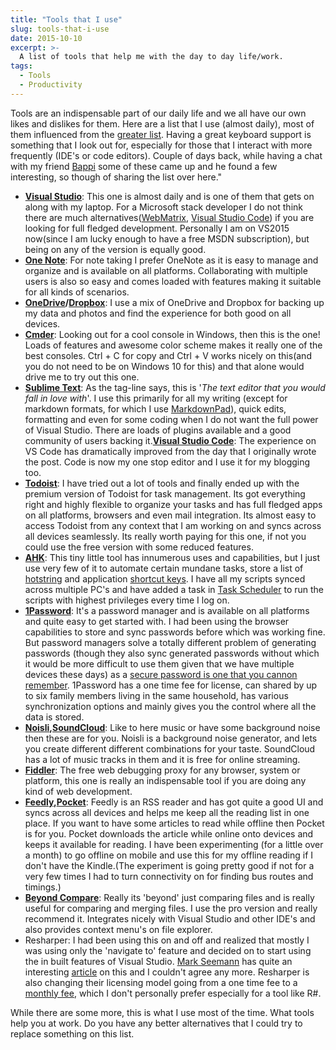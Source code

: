 ```yaml
---
title: "Tools that I use"
slug: tools-that-i-use
date: 2015-10-10
excerpt: >-
  A list of tools that help me with the day to day life/work.
tags:
  - Tools
  - Productivity
---
```

Tools are an indispensable part of our daily life and we all have our own likes and dislikes for them. Here are a list that I use (almost daily), most of them influenced from the [greater list](http://www.hanselman.com/tools). Having a great keyboard support is something that I look out for, especially for those that I interact with more frequently (IDE's or code editors). Couple of days back, while having a chat with my friend [Bappi](https://twitter.com/zpbappi) some of these came up and he found a few interesting, so though of sharing the list over here."

-   **[Visual Studio](https://www.visualstudio.com/)**: This one is almost daily and is one of them that gets on along with my laptop. For a Microsoft stack developer I do not think there are much alternatives([WebMatrix](http://www.microsoft.com/web/webmatrix/), [Visual Studio Code](https://code.visualstudio.com/)) if you are looking for full fledged development. Personally I am on VS2015 now(since I am lucky enough to have a free MSDN subscription), but being on any of the version is equally good.
-   **[One Note](https://www.onenote.com/)**: For note taking I prefer OneNote as it is easy to manage and organize and is available on all platforms. Collaborating with multiple users is also so easy and comes loaded with features making it suitable for all kinds of scenarios.
-   **[OneDrive](https://onedrive.live.com/about/en-in/)/[Dropbox](https://db.tt/bvYw3pL6)**: I use a mix of OneDrive and Dropbox for backing up my data and photos and find the experience for both good on all devices.
-   **[Cmder](http://cmder.net/)**: Looking out for a cool console in Windows, then this is the one! Loads of features and awesome color scheme makes it really one of the best consoles. Ctrl + C for copy and Ctrl + V works nicely on this(and you do not need to be on Windows 10 for this) and that alone would drive me to try out this one.
-   **[Sublime Text](http://www.sublimetext.com/)**: As the tag-line says, this is '_The text editor that you would fall in love with_'. I use this primarily for all my writing (except for markdown formats, for which I use [MarkdownPad](http://markdownpad.com/)), quick edits, formatting and even for some coding when I do not want the full power of Visual Studio. There are loads of plugins available and a good community of users backing it.**[Visual Studio Code](https://code.visualstudio.com/)**: The experience on VS Code has dramatically improved from the day that I originally wrote the post. Code is now my one stop editor and I use it for my blogging too.
-   **[Todoist](https://todoist.com/)**: I have tried out a lot of tools and finally ended up with the premium version of Todoist for task management. Its got everything right and highly flexible to organize your tasks and has full fledged apps on all platforms, browsers and even mail integration. Its almost easy to access Todoist from any context that I am working on and syncs across all devices seamlessly. Its really worth paying for this one, if not you could use the free version with some reduced features.
-   **[AHK](http://www.autohotkey.com/)**: This tiny little tool has innumerous uses and capabilities, but I just use very few of it to automate certain mundane tasks, store a list of [hotstring](http://ahkscript.org/docs/Hotstrings.htm) and application [shortcut keys](http://ahkscript.org/docs/Hotkeys.htm). I have all my scripts synced across multiple PC's and have added a task in [Task Scheduler](http://windows.microsoft.com/en-au/windows/schedule-task#1TC=windows-7) to run the scripts with highest privileges every time I log on.
-   **[1Password](https://agilebits.com/onepassword)**: It's a password manager and is available on all platforms and quite easy to get started with. I had been using the browser capabilities to store and sync passwords before which was working fine. But password managers solve a totally different problem of generating passwords (though they also sync generated passwords without which it would be more difficult to use them given that we have multiple devices these days) as a [secure password is one that you cannon remember](http://www.troyhunt.com/2011/03/only-secure-password-is-one-you-cant.html). 1Password has a one time fee for license, can shared by up to six family members living in the same household, has various synchronization options and mainly gives you the control where all the data is stored.
-   **[Noisli](http://www.noisli.com/),[SoundCloud](https://soundcloud.com/)**: Like to here music or have some background noise then these are for you. Noisli is a background noise generator, and lets you create different different combinations for your taste. SoundCloud has a lot of music tracks in them and it is free for online streaming.
-   **[Fiddler](http://www.telerik.com/fiddler)**: The free web debugging proxy for any browser, system or platform, this one is really an indispensable tool if you are doing any kind of web development.
-   **[Feedly](https://feedly.com/),[Pocket](https://getpocket.com/a/)**: Feedly is an RSS reader and has got quite a good UI and syncs across all devices and helps me keep all the reading list in one place. If you want to have some articles to read while offline then Pocket is for you. Pocket downloads the article while online onto devices and keeps it available for reading. I have been experimenting (for a little over a month) to go offline on mobile and use this for my offline reading if I don't have the Kindle.(The experiment is going pretty good if not for a very few times I had to turn connectivity on for finding bus routes and timings.)
-   **[Beyond Compare](http://www.scootersoftware.com/)**: Really its 'beyond' just comparing files and is really useful for comparing and merging files. I use the pro version and really recommend it. Integrates nicely with Visual Studio and other IDE's and also provides context menu's on file explorer.
-   Resharper: I had been using this on and off and realized that mostly I was using only the 'navigate to' feature and decided on to start using the in built features of Visual Studio. [Mark Seemann](https://twitter.com/ploeh) has quite an interesting [article](http://blog.ploeh.dk/2013/02/04/BewareofProductivityTools/) on this and I couldn't agree any more. Resharper is also changing their licensing model going from a one time fee to a [monthly fee](https://www.jetbrains.com/toolbox/), which I don't personally prefer especially for a tool like R#.

While there are some more, this is what I use most of the time. What tools help you at work. Do you have any better alternatives that I could try to replace something on this list.